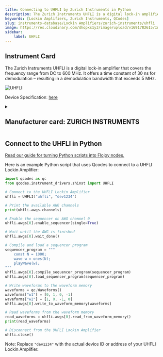 ```yaml
---
title: Connecting to UHFLI by Zurich Instruments in Python
description: The Zurich Instruments UHFLI is a digital lock-in amplifier that covers the frequency range from DC to 600 MHz. It offers a time constant of 30 ns for demodulation – resulting in a demodulation bandwidth that exceeds 5 MHz.
keywords: [Lockin Amplifiers, Zurich Instruments, QCodes] 
slug: instruments-database/Lockin Amplifiers/zurich-instruments/uhfli 
image: https://res.cloudinary.com/dhopxs1y3/image/upload/v1691782615/Instruments/Lockin%20Amplifiers/UHFLI/UHFLI.webp
sidebar:
    label: UHFLI 
---
```



## Instrument Card

The Zurich Instruments UHFLI is a digital lock-in amplifier that covers the frequency range from DC to 600 MHz. It offers a time constant of 30 ns for demodulation – resulting in a demodulation bandwidth that exceeds 5 MHz.

![UHFLI](https://res.cloudinary.com/dhopxs1y3/image/upload/v1691782615/Instruments/Lockin%20Amplifiers/UHFLI/UHFLI.webp)

Device Specification: [here](https://docs.zhinst.com/pdf/ziUHF_UserManual.pdf)

<details style={{ marginTop: "15px"}}>
<summary><h2 style={{display:'inline'}}>Manufacturer card: ZURICH INSTRUMENTS</h2></summary>

![ZURICH INSTRUMENTS](https://res.cloudinary.com/dhopxs1y3/image/upload/v1692806207/Instruments/Vendor%20Logos/Zurich_Instruments.png)

Zurich Instruments Ltd. is a privately owned company developing and selling advanced test and measurement instruments equipped with software for dynamic signal analysis.

- Headquarters: Switzerland
- Yearly Revenue (millions, USD): 38
- Vendor Website: [here](https://www.zhinst.com/americas/en)

</details>


<FeaturedInstrumentVideo category="LOCKIN_AMPLIFIERS" />

## Connect to the UHFLI in Python

[Read our guide for turning Python scripts into Flojoy nodes.](https://docs.flojoy.ai/contribution/blocks/custom-flojoy-block/)



<Tabs>
<TabItem value="Flojoy" label="Flojoy" className="flojoy-instrument-tabs">

<SectionsCard category="LOCKIN_AMPLIFIERS" manufacturer="Zurich Instruments"></SectionsCard>

</TabItem>
<TabItem value="QCodes" label="QCodes">

Here is an example Python script that uses Qcodes to connect to a UHFLI Lockin Amplifier:

```python
import qcodes as qc
from qcodes.instrument_drivers.zhinst import UHFLI

# Connect to the UHFLI Lockin Amplifier
uhfli = UHFLI("uhfli", "dev1234")

# Print the available AWG channels
print(uhfli.awgs.channels)

# Enable the sequencer on AWG channel 0
uhfli.awgs[0].enable_sequencer(single=True)

# Wait until the AWG is finished
uhfli.awgs[0].wait_done()

# Compile and load a sequencer program
sequencer_program = """
    const N = 1000;
    wave w = ones(N);
    playWave(w);
"""
uhfli.awgs[0].compile_sequencer_program(sequencer_program)
uhfli.awgs[0].load_sequencer_program(sequencer_program)

# Write waveforms to the waveform memory
waveforms = qc.Waveforms()
waveforms["w1"] = [0, 1, 0, -1]
waveforms["w2"] = [1, 0, -1, 0]
uhfli.awgs[0].write_to_waveform_memory(waveforms)

# Read waveforms from the waveform memory
read_waveforms = uhfli.awgs[0].read_from_waveform_memory()
print(read_waveforms)

# Disconnect from the UHFLI Lockin Amplifier
uhfli.close()
```

Note: Replace `"dev1234"` with the actual device ID or address of your UHFLI Lockin Amplifier.

</TabItem>
</Tabs>